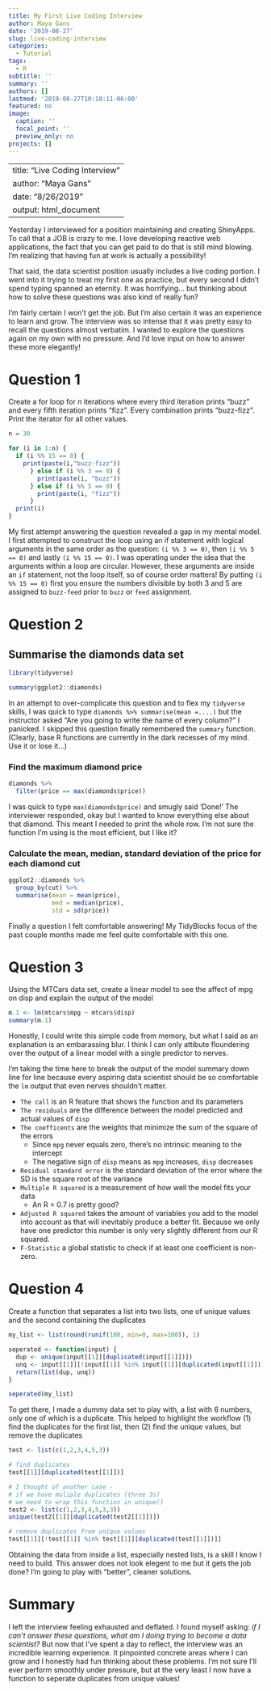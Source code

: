 ```yaml
---
title: My First Live Coding Interview
author: Maya Gans
date: '2019-08-27'
slug: live-coding-interview
categories:
  - Tutorial
tags:
  - R
subtitle: ''
summary: ''
authors: []
lastmod: '2019-08-27T10:18:11-06:00'
featured: no
image:
  caption: ''
  focal_point: ''
  preview_only: no
projects: []
---
```


---
title: "Live Coding Interview"
author: "Maya Gans"
date: "8/26/2019"
output: html_document
---

Yesterday I interviewed for a position maintaining and creating ShinyApps. To call that a JOB is crazy to me. I love developing reactive web applications, the fact that you can get paid to do that is still mind blowing. I'm realizing that having fun at work is actually a possibility!

That said, the data scientist position usually includes a live coding portion. I went into it trying to treat my first one as practice, but every second I didn't spend typing spanned an eternity. It was horrifying... but thinking about how to solve these questions was also kind of really fun? 

I'm fairly certain I won't get the job. But I'm also certain it was an experience to learn and grow. The interview was so intense that it was pretty easy to recall the questions almost verbatim. I wanted to explore the questions again on my own with no pressure. And I'd love input on how to answer these more elegantly!

# Question 1

Create a for loop for n iterations where every third iteration prints "buzz" and every fifth iteration prints "fizz". Every combination prints "buzz-fizz". Print the iterator for all other values.

```r
n = 30

for (i in 1:n) {
  if (i %% 15 == 0) {
    print(paste(i,"buzz-fizz"))
      } else if (i %% 3 == 0) {
        print(paste(i, "buzz"))
      } else if (i %% 5 == 0) {
        print(paste(i, "fizz"))
      }
  print(i)
}
```

My first attempt answering the question revealed a gap in my mental model. I first attempted to construct the loop using an if statement with logical arguments in the same order as the question: `(i %% 3 == 0)`, then `(i %% 5 == 0)` and lastly `(i %% 15 == 0)`. I was operating under the idea that the arguments within a loop are circular. However, these arguments are inside an `if` statement, not the loop itself, so of course order matters! By putting `(i %% 15 == 0)` first you ensure the numbers divisible by both 3 and 5 are assigned to `buzz-feed` prior to `buzz` or `feed` assignment.

# Question 2

## Summarise the diamonds data set

```r
library(tidyverse)
```

```r
summary(ggplot2::diamonds)
```

In an attempt to over-complicate this question and to flex my `tidyverse` skills, I was quick to type `diamonds %>% summarise(mean =....)` but the instructor asked "Are you going to write the name of every column?" I panicked. I skipped this question finally remembered the `summary` function. (Clearly, base R functions are currently in the dark recesses of my mind. Use it or lose it...)

### Find the maximum diamond price
```r
diamonds %>%
  filter(price == max(diamonds$price))
```

I was quick to type `max(diamonds$price)` and smugly said 'Done!' The interviewer responded, okay but I wanted to know everything else about that diamond. This meant I needed to print the whole row. I'm not sure the function I'm using is the most efficient, but I like it?

### Calculate the mean, median, standard deviation of the price for each diamond cut
```r
ggplot2::diamonds %>%
  group_by(cut) %>%
  summarise(mean = mean(price),
            med = median(price),
            std = sd(price))
```
Finally a question I felt comfortable answering! My TidyBlocks focus of the past couple months made me feel quite comfortable with this one.

# Question 3
Using the MTCars data set, create a linear model to see the affect of mpg on disp and explain the output of the model 
```r
m.1 <- lm(mtcars$mpg ~ mtcars$disp)
summary(m.1)
```

Honestly, I could write this simple code from memory, but what I said as an explanation is an embarassing blur. I think I can only attibute floundering over the output of a linear model with a single predictor to nerves. 

I'm taking the time here to break the output of the model summary down line for line because every aspiring data scientist should be so comfortable the `lm` output that even nerves shouldn't matter.

* `The call` is an R feature that shows the function and its parameters
* `The residuals` are the difference between the model predicted and actual values of `disp`
* `The coefficents` are the weights that minimize the sum of the square of the errors
    * Since `mpg` never equals zero, there's no intrinsic meaning to the intercept
    * The negative sign of `disp` means as `mpg` increases, `disp` decreases
* `Residual standard error` is the standard deviation of the error where the SD is the square root of the variance 
* `Multiple R squared` is a measurement of how well the model fits your data
    * An R = 0.7 is pretty good?
* `Adjusted R squared` takes the amount of variables you add to the model into account as that will inevitably produce a better fit. Because we only have one predictor this number is only very slightly different from our R squared.
* `F-Statistic` a global statistic to check if at least one coefficient is non-zero.


# Question 4
Create a function that separates a list into two lists, one of unique values and the second containing the duplicates

```r
my_list <- list(round(runif(100, min=0, max=100)), 1)

seperated <- function(input) {
  dup <- unique(input[[1]][duplicated(input[[1]])])
  unq <- input[[1]][!input[[1]] %in% input[[1]][duplicated(input[[1]])]]
  return(list(dup, unq))
}

seperated(my_list)
```

To get there, I made a dummy data set to play with, a list with 6 numbers, only one of which is a duplicate. This helped to highlight the workflow (1) find the duplicates for the first list, then (2) find the unique values, but remove the duplicates
```r
test <- list(c(1,2,3,4,5,3))

# find duplicates
test[[1]][duplicated(test[[1]])]

# I thought of another case -
# if we have muliple duplicates (three 3s)
# we need to wrap this function in unique()
test2 <- list(c(1,2,3,4,5,3,3))
unique(test2[[1]][duplicated(test2[[1]])])

# remove duplicates from unique values
test[[1]][!test[[1]] %in% test[[1]][duplicated(test[[1]])]]
```

Obtaining the data from inside a list, especially nested lists, is a skill I know I need to build. This answer does not look elegent to me but it gets the job done? I'm going to play with "better", cleaner solutions.

# Summary

I left the interview feeling exhausted and deflated. I found myself asking: *if I can't answer these questions, what am I doing trying to become a data scientist?* But now that I've spent a day to reflect, the interview was an incredible learning experience. It pinpointed concrete areas where I can grow and I honestly had fun thinking about these problems. I'm not sure I'll ever perform smoothly under pressure, but at the very least I now have a function to seperate duplicates from unique values!